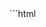 
<Demo id="vanilla-form">
<CodeBlock>
```html
<!DOCTYPE html>
<html lang="en">
  <head>
    <meta charset="UTF-8" />
    <meta name="viewport" content="width=device-width, initial-scale=1.0" />
    <title>Multi-step Form with Animations</title>
    <style>
      .form-container {
        width: 400px;
        margin: 50px auto;
        background: #fff;
        padding: 30px;
        border-radius: 5px;
        box-shadow: 0 0 10px rgba(0, 0, 0, 0.1);
      }

      .form-step {
        transition: all 0.3s ease-in-out;
      }

      .form-step.hidden {
        opacity: 0;
        transform: translateX(100px);
      }

      .form-step.slide-left {
        opacity: 0;
        transform: translateX(-100px);
      }

      .form-step.slide-right {
        opacity: 0;
        transform: translateX(100px);
      }

      input {
        display: block;
        width: 100%;
        padding: 10px;
        margin-bottom: 10px;
        border: 1px solid #ddd;
        border-radius: 5px;
      }

      button {
        padding: 10px 20px;
        border: none;
        border-radius: 5px;
        background: #333;
        color: #fff;
        cursor: pointer;
      }

      button:hover {
        background: #444;
      }

      #submit {
        display: none;
      }
    </style>
  </head>
  <body>
    <div class="form-container">
      <div id="step1" class="form-step">
        <input type="text" placeholder="Name" />
        <input type="email" placeholder="Email" />
      </div>
      
      <div id="step2" class="form-step hidden">
        <input type="text" placeholder="Address" />
        <input type="text" placeholder="City" />
      </div>
      
      <div id="step3" class="form-step hidden">
        <input type="text" placeholder="Credit Card Number" />
        <input type="text" placeholder="CVV" />
      </div>

        <button id="prev">Previous</button>
        <button id="next">Next</button>
        <button id="submit">Submit</button>
      </div>
    </div>

    <script>
      const steps = document.querySelectorAll('.form-step');
      const prevBtn = document.querySelector('#prev');
      const nextBtn = document.querySelector('#next');
      const submitBtn = document.querySelector('#submit');
      let currentStep = 0;

      function showStep(n) {
        steps.forEach((step, i) => {
          if (i === n) {
            step.classList.remove('hidden');
            step.classList.remove('slide-left');
            step.classList.remove('slide-right');
          } else if (i < n) {
            step.classList.add('slide-left');
            step.classList.add('hidden');
          } else {
            step.classList.add('slide-right');
            step.classList.add('hidden');
          }
        });
      }

      function updateButtons(n) {
        if (n === 0) {
          prevBtn.disabled = true;
        } else if (n === steps.length - 1) {
          nextBtn.disabled = true;
          nextBtn.style.display = 'none';
          submitBtn.disabled = false;
          submitBtn.style.display = 'inline-block';
        } else {
          prevBtn.disabled = false;
          nextBtn.disabled = false;
          submitBtn.disabled = true;
          nextBtn.style.display = 'inline-block';
          submitBtn.style.display = 'none';
        }
      }

      showStep(currentStep);
      updateButtons(currentStep);

      prevBtn.addEventListener('click', () => {
        if (currentStep === 0) return;
        currentStep--;
        showStep(currentStep);
        updateButtons(currentStep);
      });

      nextBtn.addEventListener('click', () => {
        currentStep++;
        showStep(currentStep);
        updateButtons(currentStep);
      });

      submitBtn.addEventListener('click', () => {
        alert('Form Submitted!');
      });
    </script>
  </body>
</html>
```
</CodeBlock>
<IFrame src={demoURL + "9"} slot="demo" />
<CodePen slug="abRBRgq" slot="codePen" />
</Demo>